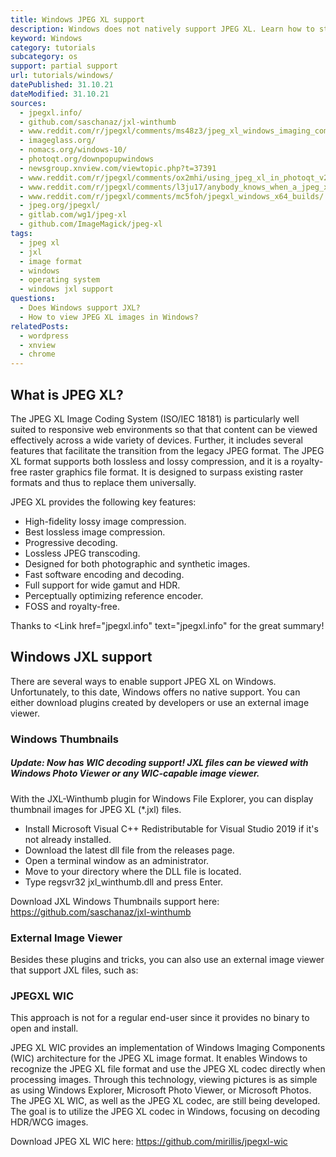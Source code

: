 ```yaml
---
title: Windows JPEG XL support
description: Windows does not natively support JPEG XL. Learn how to still view files in the explorer and open them.
keyword: Windows
category: tutorials
subcategory: os
support: partial support
url: tutorials/windows/
datePublished: 31.10.21
dateModified: 31.10.21
sources:
  - jpegxl.info/
  - github.com/saschanaz/jxl-winthumb
  - www.reddit.com/r/jpegxl/comments/ms48z3/jpeg_xl_windows_imaging_component_wic_explorer/
  - imageglass.org/
  - nomacs.org/windows-10/
  - photoqt.org/downpopupwindows
  - newsgroup.xnview.com/viewtopic.php?t=37391
  - www.reddit.com/r/jpegxl/comments/ox2mhi/using_jpeg_xl_in_photoqt_v23_windows_64bit_version/
  - www.reddit.com/r/jpegxl/comments/l3ju17/anybody_knows_when_a_jpeg_xl_viewer_is_available/
  - www.reddit.com/r/jpegxl/comments/mc5foh/jpegxl_windows_x64_builds/
  - jpeg.org/jpegxl/
  - gitlab.com/wg1/jpeg-xl
  - github.com/ImageMagick/jpeg-xl
tags:
  - jpeg xl
  - jxl
  - image format
  - windows
  - operating system
  - windows jxl support
questions:
  - Does Windows support JXL?
  - How to view JPEG XL images in Windows?
relatedPosts:
  - wordpress
  - xnview
  - chrome
---
```


## What is JPEG XL?

The JPEG XL Image Coding System (ISO/IEC 18181) is particularly well suited to responsive web environments so that that content can be viewed effectively across a wide variety of devices. Further, it includes several features that facilitate the transition from the legacy JPEG format.
The JPEG XL format supports both lossless and lossy compression, and it is a royalty-free raster graphics file format. It is designed to surpass existing raster formats and thus to replace them universally.

JPEG XL provides the following key features:

- High-fidelity lossy image compression.
- Best lossless image compression.
- Progressive decoding.
- Lossless JPEG transcoding.
- Designed for both photographic and synthetic images.
- Fast software encoding and decoding.
- Full support for wide gamut and HDR.
- Perceptually optimizing reference encoder.
- FOSS and royalty-free.

Thanks to <Link href="jpegxl.info" text="jpegxl.info" for the great summary!

## Windows JXL support

There are several ways to enable support JPEG XL on Windows. Unfortunately, to this date, Windows offers no native support.
You can either download plugins created by developers or use an external image viewer.

### Windows Thumbnails

##### Update: Now has WIC decoding support! JXL files can be viewed with Windows Photo Viewer or any WIC-capable image viewer.

With the JXL-Winthumb plugin for Windows File Explorer, you can display thumbnail images for JPEG XL (\*.jxl) files.

- Install Microsoft Visual C++ Redistributable for Visual Studio 2019 if it's not already installed.
- Download the latest dll file from the releases page.
- Open a terminal window as an administrator.
- Move to your directory where the DLL file is located.
- Type regsvr32 jxl_winthumb.dll and press Enter.

Download JXL Windows Thumbnails support here: https://github.com/saschanaz/jxl-winthumb

### External Image Viewer

Besides these plugins and tricks, you can also use an external image viewer that support JXL files, such as:

<Link text="nomacs" href="nomacs.org/windows-10/" className="block" />

<Link text="PhotoQT" href="photoqt.org/" className="block mt-2" />

<Link
  text="XnView MP"
  href="www.xnview.com/en/xnviewmp/"
  className="block mt-2"
/>

<Link text="ImageGlass" href="imageglass.org/" className="block" />

### JPEGXL WIC

This approach is not for a regular end-user since it provides no binary to open and install.

JPEG XL WIC provides an implementation of Windows Imaging Components (WIC) architecture for the JPEG XL image format. It enables Windows to recognize the JPEG XL file format and use the JPEG XL codec directly when processing images. Through this technology, viewing pictures is as simple as using Windows Explorer, Microsoft Photo Viewer, or Microsoft Photos. The JPEG XL WIC, as well as the JPEG XL codec, are still being developed. The goal is to utilize the JPEG XL codec in Windows, focusing on decoding HDR/WCG images.

Download JPEG XL WIC here: https://github.com/mirillis/jpegxl-wic
